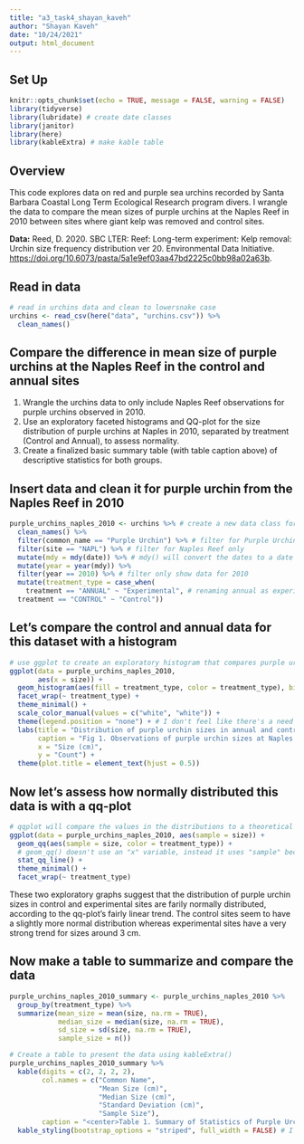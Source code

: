 ```yaml
---
title: "a3_task4_shayan_kaveh"
author: "Shayan Kaveh"
date: "10/24/2021"
output: html_document
---
```

## Set Up
```r
knitr::opts_chunk$set(echo = TRUE, message = FALSE, warning = FALSE)
library(tidyverse)
library(lubridate) # create date classes
library(janitor)
library(here)
library(kableExtra) # make kable table
```

## Overview

This code explores data on red and purple sea urchins recorded by Santa Barbara Coastal Long Term Ecological Research program divers. I wrangle the data to compare the mean sizes of purple urchins at the Naples Reef in 2010 between sites where giant kelp was removed and control sites. 

**Data:** Reed, D. 2020. SBC LTER: Reef: Long-term experiment: Kelp removal: Urchin size frequency distribution ver 20. Environmental Data Initiative. <https://doi.org/10.6073/pasta/5a1e9ef03aa47bd2225c0bb98a02a63b>.

## Read in data

```r
# read in urchins data and clean to lowersnake case
urchins <- read_csv(here("data", "urchins.csv")) %>% 
  clean_names()
```

## Compare the difference in mean size of purple urchins at the Naples Reef in the control and annual sites

1. Wrangle the urchins data to only include Naples Reef observations for purple urchins observed in 2010. 
2. Use an exploratory faceted histograms and QQ-plot for the size distribution of purple urchins at Naples in 2010, separated by treatment (Control and Annual), to assess normality. 
3. Create a finalized basic summary table (with table caption above) of descriptive statistics for both groups. 

## Insert data and clean it for purple urchin from the Naples Reef in 2010
```r
purple_urchins_naples_2010 <- urchins %>% # create a new data class for NAPL in 2010
  clean_names() %>% 
  filter(common_name == "Purple Urchin") %>% # filter for Purple Urchin species only
  filter(site == "NAPL") %>% # filter for Naples Reef only
  mutate(mdy = mdy(date)) %>% # mdy() will convert the dates to a date class
  mutate(year = year(mdy)) %>% 
  filter(year == 2010) %>% # filter only show data for 2010 
  mutate(treatment_type = case_when(
    treatment == "ANNUAL" ~ "Experimental", # renaming annual as experimental so it's label is more intuitive
  treatment == "CONTROL" ~ "Control"))
```

## Let's compare the control and annual data for this dataset with a histogram

```r
# use ggplot to create an exploratory histogram that compares purple urchin size in the 2 observation types
ggplot(data = purple_urchins_naples_2010,
       aes(x = size)) + 
  geom_histogram(aes(fill = treatment_type, color = treatment_type), bins = 10) + 
  facet_wrap(~ treatment_type) +
  theme_minimal() +
  scale_color_manual(values = c("white", "white")) +
  theme(legend.position = "none") + # I don't feel like there's a need for a legend in this graph because it already has a label 
  labs(title = "Distribution of purple urchin sizes in annual and control sites",
       caption = "Fig 1. Observations of purple urchin sizes at Naples Reef 2010 annual and control sites",
       x = "Size (cm)",
       y = "Count") +
  theme(plot.title = element_text(hjust = 0.5))
```

## Now let's assess how normally distributed this data is with a qq-plot
```r
# qqplot will compare the values in the distributions to a theoretical normally distributed dataset to assess normality
ggplot(data = purple_urchins_naples_2010, aes(sample = size)) +
  geom_qq(aes(sample = size, color = treatment_type)) + 
  # geom_qq() doesn't use an "x" variable, instead it uses "sample" because those are the values that will be compared to the normal data
  stat_qq_line() +
  theme_minimal() +
  facet_wrap(~ treatment_type)
```

These two exploratory graphs suggest that the distribution of purple urchin sizes in control and experimental sites are farily normally distributed, according to the qq-plot's fairly linear trend. The control sites seem to have a slightly more normal distribution whereas experimental sites have a very strong trend for sizes around 3 cm. 

## Now make a table to summarize and compare the data
```r
purple_urchins_naples_2010_summary <- purple_urchins_naples_2010 %>% 
  group_by(treatment_type) %>% 
  summarize(mean_size = mean(size, na.rm = TRUE),
            median_size = median(size, na.rm = TRUE),
            sd_size = sd(size, na.rm = TRUE),
            sample_size = n())

# Create a table to present the data using kableExtra()
purple_urchins_naples_2010_summary %>% 
  kable(digits = c(2, 2, 2, 2),
        col.names = c("Common Name",
                      "Mean Size (cm)",
                      "Median Size (cm)",
                      "Standard Deviation (cm)",
                      "Sample Size"),
        caption = "<center>Table 1. Summary of Statistics of Purple Urchin Size Distribution at Naples Reef in 2010<center>") %>% 
  kable_styling(bootstrap_options = "striped", full_width = FALSE) # I just like how this bootstrap looks... 
```
